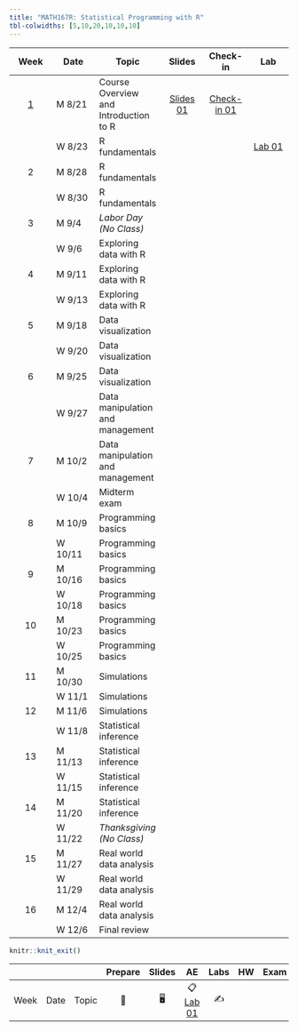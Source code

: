 ```yaml
---
title: "MATH167R: Statistical Programming with R"
tbl-colwidths: [5,10,20,10,10,10]
---
```


::: column-screen-inset-right
|          Week           | Date    | Topic                                 |                          Slides                           |                  Check-in                  |                Lab                 |
|:----------:|------------|------------|:----------:|:----------:|:----------:|
| [1](/weeks/week-1.html) | M 8/21  | Course Overview and Introduction to R | [Slides 01](slides/01_overview.html){.label .label-green} | [Check-in 01](checkins/01_first-checkin.html){.label .label-purple} |                                    |
|                         | W 8/23  | R fundamentals                        |                                                           |                                            | [Lab 01](hello){.label .label-red} |
|            2            | M 8/28  | R fundamentals                        |                                                           |                                            |                                    |
|                         | W 8/30  | R fundamentals                        |                                                           |                                            |                                    |
|            3            | M 9/4   | *Labor Day (No Class)*                |                                                           |                                            |                                    |
|                         | W 9/6   | Exploring data with R                 |                                                           |                                            |                                    |
|            4            | M 9/11  | Exploring data with R                 |                                                           |                                            |                                    |
|                         | W 9/13  | Exploring data with R                 |                                                           |                                            |                                    |
|            5            | M 9/18  | Data visualization                    |                                                           |                                            |                                    |
|                         | W 9/20  | Data visualization                    |                                                           |                                            |                                    |
|            6            | M 9/25  | Data visualization                    |                                                           |                                            |                                    |
|                         | W 9/27  | Data manipulation and management      |                                                           |                                            |                                    |
|            7            | M 10/2  | Data manipulation and management      |                                                           |                                            |                                    |
|                         | W 10/4  | Midterm exam                          |                                                           |                                            |                                    |
|            8            | M 10/9  | Programming basics                    |                                                           |                                            |                                    |
|                         | W 10/11 | Programming basics                    |                                                           |                                            |                                    |
|            9            | M 10/16 | Programming basics                    |                                                           |                                            |                                    |
|                         | W 10/18 | Programming basics                    |                                                           |                                            |                                    |
|           10            | M 10/23 | Programming basics                    |                                                           |                                            |                                    |
|                         | W 10/25 | Programming basics                    |                                                           |                                            |                                    |
|           11            | M 10/30 | Simulations                           |                                                           |                                            |                                    |
|                         | W 11/1  | Simulations                           |                                                           |                                            |                                    |
|           12            | M 11/6  | Simulations                           |                                                           |                                            |                                    |
|                         | W 11/8  | Statistical inference                 |                                                           |                                            |                                    |
|           13            | M 11/13 | Statistical inference                 |                                                           |                                            |                                    |
|                         | W 11/15 | Statistical inference                 |                                                           |                                            |                                    |
|           14            | M 11/20 | Statistical inference                 |                                                           |                                            |                                    |
|                         | W 11/22 | *Thanksgiving (No Class)*             |                                                           |                                            |                                    |
|           15            | M 11/27 | Real world data analysis              |                                                           |                                            |                                    |
|                         | W 11/29 | Real world data analysis              |                                                           |                                            |                                    |
|           16            | M 12/4  | Real world data analysis              |                                                           |                                            |                                    |
|                         | W 12/6  | Final review                          |                                                           |                                            |                                    |
:::

```r
knitr::knit_exit()
```

|      |      |       | Prepare | Slides |                    AE                    | Labs | HW  | Exam | Project |
|--------|--------|--------|:------:|:------:|:------:|:------:|:------:|:------:|:------:|
| Week | Date | Topic |   📖    |   🖥️   | 📋 [Lab 01](hello){.label .label-purple} |  ✍️  |     |      |         |
